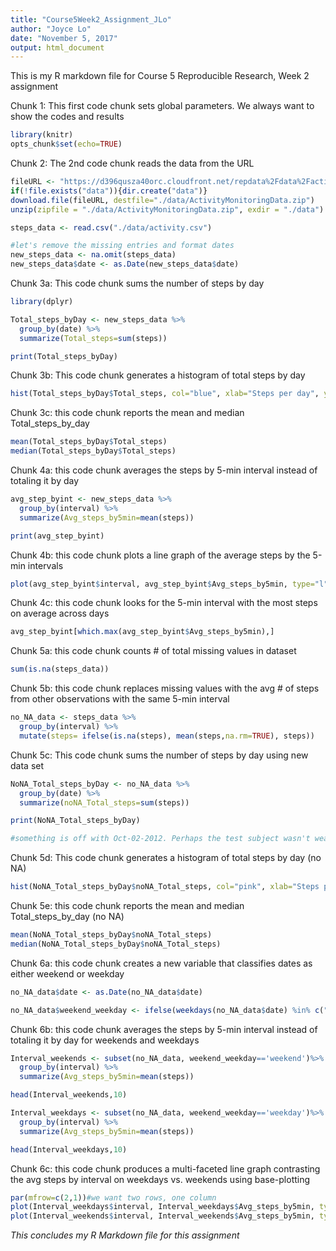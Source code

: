 ---
title: "Course5Week2_Assignment_JLo"
author: "Joyce Lo"
date: "November 5, 2017"
output: html_document
---

This is my R markdown file for Course 5 Reproducible Research, Week 2 assignment

Chunk 1: This first code chunk sets global parameters.  We always want to show the codes and results

``` {r setoptions, echo=TRUE}
library(knitr)
opts_chunk$set(echo=TRUE)
```

Chunk 2: The 2nd code chunk reads the data from the URL

```{r read data}

fileURL <- "https://d396qusza40orc.cloudfront.net/repdata%2Fdata%2Factivity.zip"
if(!file.exists("data")){dir.create("data")}
download.file(fileURL, destfile="./data/ActivityMonitoringData.zip")
unzip(zipfile = "./data/ActivityMonitoringData.zip", exdir = "./data")

steps_data <- read.csv("./data/activity.csv")

#let's remove the missing entries and format dates
new_steps_data <- na.omit(steps_data)
new_steps_data$date <- as.Date(new_steps_data$date)
```

Chunk 3a: This code chunk sums the number of steps by day 

```{r total steps by date}
library(dplyr)

Total_steps_byDay <- new_steps_data %>%
  group_by(date) %>%
  summarize(Total_steps=sum(steps))

print(Total_steps_byDay)
```

Chunk 3b: This code chunk generates a histogram of total steps by day

``` {r histogram of total steps by day}
hist(Total_steps_byDay$Total_steps, col="blue", xlab="Steps per day", ylab="Frequency", main="Frequency of Steps by day")
```

Chunk 3c: this code chunk reports the mean and median Total_steps_by_day
``` {r mean and median steps by day}
mean(Total_steps_byDay$Total_steps)
median(Total_steps_byDay$Total_steps)
```

Chunk 4a: this code chunk averages the steps by 5-min interval instead of totaling it by day
``` {r average steps by the 5-min interval across the days}
avg_step_byint <- new_steps_data %>%
  group_by(interval) %>%
  summarize(Avg_steps_by5min=mean(steps))

print(avg_step_byint)
```

Chunk 4b: this code chunk plots a line graph of the average steps by the 5-min intervals
``` {r line graph of avg steps by 5-min intervals}
plot(avg_step_byint$interval, avg_step_byint$Avg_steps_by5min, type="l", col="red", xlab = "5-min interval", ylab = "Avg steps", main = "Avg Steps by 5-min interval across days")
```

Chunk 4c: this code chunk looks for the 5-min interval with the most steps on average across days
``` {r 5-min interval with most steps}
avg_step_byint[which.max(avg_step_byint$Avg_steps_by5min),]
```

Chunk 5a: this code chunk counts # of total missing values in dataset
``` {r count na}
sum(is.na(steps_data))
```

Chunk 5b: this code chunk replaces missing values with the avg # of steps from other observations with the same 5-min interval
``` {r replace missing values}
no_NA_data <- steps_data %>%
  group_by(interval) %>%
  mutate(steps= ifelse(is.na(steps), mean(steps,na.rm=TRUE), steps))
```

Chunk 5c: This code chunk sums the number of steps by day using new data set

```{r total steps by date}

NoNA_Total_steps_byDay <- no_NA_data %>%
  group_by(date) %>%
  summarize(noNA_Total_steps=sum(steps))

print(NoNA_Total_steps_byDay)

#something is off with Oct-02-2012. Perhaps the test subject wasn't wearing his device
```

Chunk 5d: This code chunk generates a histogram of total steps by day (no NA)

``` {r histogram of total steps by day}
hist(NoNA_Total_steps_byDay$noNA_Total_steps, col="pink", xlab="Steps per day", ylab="Frequency", main="Frequency of Steps by day (no NA)")
```

Chunk 5e: this code chunk reports the mean and median Total_steps_by_day (no NA)
``` {r mean and median steps by day}
mean(NoNA_Total_steps_byDay$noNA_Total_steps)
median(NoNA_Total_steps_byDay$noNA_Total_steps)
```

Chunk 6a: this code chunk creates a new variable that classifies dates as either weekend or weekday
``` {r weekend or weekday}
no_NA_data$date <- as.Date(no_NA_data$date)

no_NA_data$weekend_weekday <- ifelse(weekdays(no_NA_data$date) %in% c("Saturday", "Sunday"), "weekend", "weekday")
```

Chunk 6b: this code chunk averages the steps by 5-min interval instead of totaling it by day for weekends and weekdays
``` {r average steps by the 5-min interval across the days}
Interval_weekends <- subset(no_NA_data, weekend_weekday=='weekend')%>%
  group_by(interval) %>%
  summarize(Avg_steps_by5min=mean(steps))

head(Interval_weekends,10)

Interval_weekdays <- subset(no_NA_data, weekend_weekday=='weekday')%>%
  group_by(interval) %>%
  summarize(Avg_steps_by5min=mean(steps))

head(Interval_weekdays,10)
```

Chunk 6c: this code chunk produces a multi-faceted line graph contrasting the avg steps by interval on weekdays vs. weekends using base-plotting

``` {r multi-faceted plot showing weekdays vs. weekends}
par(mfrow=c(2,1))#we want two rows, one column
plot(Interval_weekdays$interval, Interval_weekdays$Avg_steps_by5min, type="l", ylab="Avg Steps", xlab="", main="Avg Steps by Interval on Weekdays", col="red")
plot(Interval_weekends$interval, Interval_weekends$Avg_steps_by5min, type="l", ylab="Avg Steps", xlab="", main="Avg Steps by Interval on Weekends", col="blue")
```

*This concludes my R Markdown file for this assignment*